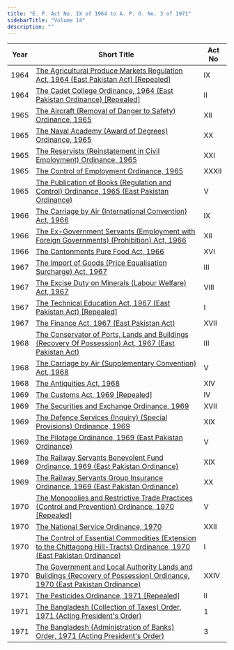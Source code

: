 ```yaml
---
title: "E. P. Act No. IX of 1964 to A. P. O. No. 3 of 1971"
sidebarTitle: "Volume 14"
description: ""
---
```


| Year | Short Title | Act No |
|------|-------------|--------|
| 1964 | [The Agricultural Produce Markets Regulation Act, 1964 (East Pakistan Act) [Repealed]](/laws/act-337) | IX |
| 1964 | [The Cadet College Ordinance, 1964 (East Pakistan Ordinance) [Repealed]](/laws/act-338) | II |
| 1965 | [The Aircraft (Removal of Danger to Safety) Ordinance, 1965](/laws/act-339) | XII |
| 1965 | [The Naval Academy (Award of Degrees) Ordinance, 1965](/laws/act-340) | XX |
| 1965 | [The Reservists (Reinstatement in Civil Employment) Ordinance, 1965](/laws/act-341) | XXI |
| 1965 | [The Control of Employment Ordinance, 1965](/laws/act-342) | XXXII |
| 1965 | [The Publication of Books (Regulation and Control) Ordinance, 1965 (East Pakistan Ordinance)](/laws/act-343) | V |
| 1966 | [The Carriage by Air (International Convention) Act, 1966](/laws/act-344) | IX |
| 1966 | [The Ex-Government Servants (Employment with Foreign Governments) (Prohibition) Act, 1966](/laws/act-345) | XII |
| 1966 | [The Cantonments Pure Food Act, 1966](/laws/act-346) | XVI |
| 1967 | [The Import of Goods (Price Equalisation Surcharge) Act, 1967](/laws/act-347) | III |
| 1967 | [The Excise Duty on Minerals (Labour Welfare) Act, 1967](/laws/act-348) | VIII |
| 1967 | [The Technical Education Act, 1967 (East Pakistan Act) [Repealed]](/laws/act-349) | I |
| 1967 | [The Finance Act, 1967 (East Pakistan Act)](/laws/act-350) | XVII |
| 1968 | [The Conservator of Ports, Lands and Buildings (Recovery Of Possession) Act, 1967 (East Pakistan Act)](/laws/act-351) | III |
| 1968 | [The Carriage by Air (Supplementary Convention) Act, 1968](/laws/act-352) | V |
| 1968 | [The Antiquities Act, 1968](/laws/act-353) | XIV |
| 1969 | [The Customs Act, 1969 [Repealed]](/laws/act-354) | IV |
| 1969 | [The Securities and Exchange Ordinance, 1969](/laws/act-355) | XVII |
| 1969 | [The Defence Services (Inquiry) (Special Provisions) Ordinance, 1969](/laws/act-356) | XIX |
| 1969 | [The Pilotage Ordinance, 1969 (East Pakistan Ordinance)](/laws/act-357) | V |
| 1969 | [The Railway Servants Benevolent Fund Ordinance, 1969 (East Pakistan Ordinance)](/laws/act-358) | XIX |
| 1969 | [The Railway Servants Group Insurance Ordinance, 1969 (East Pakistan Ordinance)](/laws/act-359) | XX |
| 1970 | [The Monopolies and Restrictive Trade Practices (Control and Prevention) Ordinance, 1970 [Repealed]](/laws/act-360) | V |
| 1970 | [The National Service Ordinance, 1970](/laws/act-361) | XXII |
| 1970 | [The Control of Essential Commodities (Extension to the Chittagong Hill-Tracts) Ordinance, 1970 (East Pakistan Ordinance)](/laws/act-362) | I |
| 1970 | [The Government and Local Authority Lands and Buildings (Recovery of Possession) Ordinance, 1970 (East Pakistan Ordinance)](/laws/act-363) | XXIV |
| 1971 | [The Pesticides Ordinance, 1971 [Repealed]](/laws/act-364) | II |
| 1971 | [The Bangladesh (Collection of Taxes) Order, 1971 (Acting President's Order)](/laws/act-365) | 1 |
| 1971 | [The Bangladesh (Administration of Banks) Order, 1971 (Acting President's Order)](/laws/act-366) | 3 |
